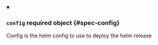 


<details className="config-field" data-expandable="true" open>
<summary>

### `config` <span className="config-field-required" data-required="false">required</span> <span className="config-field-type">object</span> <span className="config-field-default"></span> <span className="config-field-enum"></span> {#spec-config}

Config is the helm config to use to deploy the helm release

</summary>

<PartialConfigreference />


</details>
